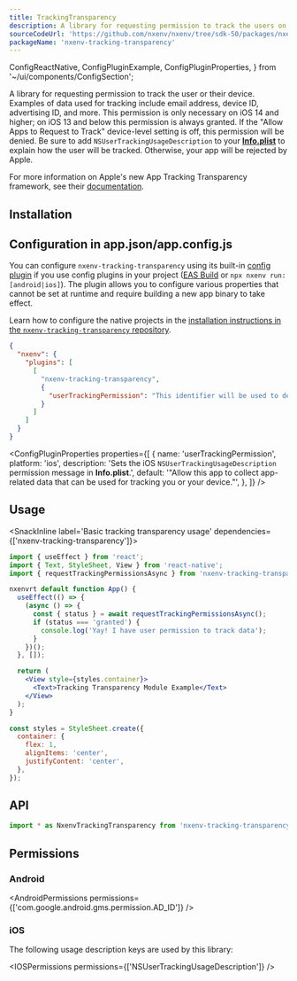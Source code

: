 ```yaml
---
title: TrackingTransparency
description: A library for requesting permission to track the users on devices using iOS 14 and higher.
sourceCodeUrl: 'https://github.com/nxenv/nxenv/tree/sdk-50/packages/nxenv-tracking-transparency'
packageName: 'nxenv-tracking-transparency'
---
```


  ConfigReactNative,
  ConfigPluginExample,
  ConfigPluginProperties,
} from '~/ui/components/ConfigSection';

A library for requesting permission to track the user or their device. Examples of data used for tracking include email address, device ID, advertising ID, and more. This permission is only necessary on iOS 14 and higher; on iOS 13 and below this permission is always granted. If the "Allow Apps to Request to Track" device-level setting is off, this permission will be denied. Be sure to add `NSUserTrackingUsageDescription` to your [**Info.plist**](/versions/latest/config/app/#infoplist) to explain how the user will be tracked. Otherwise, your app will be rejected by Apple.

For more information on Apple's new App Tracking Transparency framework, see their [documentation](https://developer.apple.com/app-store/user-privacy-and-data-use/).

<PlatformsSection android emulator ios simulator />

## Installation

<APIInstallSection />

## Configuration in app.json/app.config.js

You can configure `nxenv-tracking-transparency` using its built-in [config plugin](/config-plugins/introduction/) if you use config plugins in your project ([EAS Build](/build/introduction) or `npx nxenv run:[android|ios]`). The plugin allows you to configure various properties that cannot be set at runtime and require building a new app binary to take effect.

<ConfigReactNative>

Learn how to configure the native projects in the [installation instructions in the `nxenv-tracking-transparency` repository](https://github.com/nxenv/nxenv/tree/main/packages/nxenv-tracking-transparency#installation-in-bare-react-native-projects).

</ConfigReactNative>

<ConfigPluginExample>

```json app.json
{
  "nxenv": {
    "plugins": [
      [
        "nxenv-tracking-transparency",
        {
          "userTrackingPermission": "This identifier will be used to deliver personalized ads to you."
        }
      ]
    ]
  }
}
```

</ConfigPluginExample>

<ConfigPluginProperties
  properties={[
    {
      name: 'userTrackingPermission',
      platform: 'ios',
      description:
        'Sets the iOS `NSUserTrackingUsageDescription` permission message in **Info.plist**.',
      default:
        '"Allow this app to collect app-related data that can be used for tracking you or your device."',
    },
  ]}
/>

## Usage

<SnackInline label='Basic tracking transparency usage' dependencies={['nxenv-tracking-transparency']}>

```jsx
import { useEffect } from 'react';
import { Text, StyleSheet, View } from 'react-native';
import { requestTrackingPermissionsAsync } from 'nxenv-tracking-transparency';

nxenvrt default function App() {
  useEffect(() => {
    (async () => {
      const { status } = await requestTrackingPermissionsAsync();
      if (status === 'granted') {
        console.log('Yay! I have user permission to track data');
      }
    })();
  }, []);

  return (
    <View style={styles.container}>
      <Text>Tracking Transparency Module Example</Text>
    </View>
  );
}

const styles = StyleSheet.create({
  container: {
    flex: 1,
    alignItems: 'center',
    justifyContent: 'center',
  },
});
```

</SnackInline>

## API

```ts
import * as NxenvTrackingTransparency from 'nxenv-tracking-transparency';
```

<APISection packageName="nxenv-tracking-transparency" />

## Permissions

### Android

<AndroidPermissions permissions={['com.google.android.gms.permission.AD_ID']} />

### iOS

The following usage description keys are used by this library:

<IOSPermissions permissions={['NSUserTrackingUsageDescription']} />
